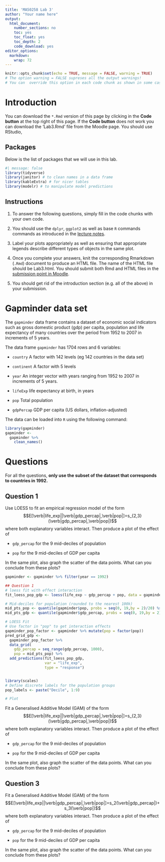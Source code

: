 ```yaml
---
title: 'MA50258 Lab 3'
author: "Your name here"
output:
  html_document:
    number_sections: no
    toc: yes
    toc_float: yes
    toc_depth: 2
    code_download: yes
editor_options: 
  markdown: 
    wrap: 72
---
```


```r
knitr::opts_chunk$set(echo = TRUE, message = FALSE, warning = TRUE)
# The option warning = FALSE supreses all the output warnings! 
# You can  override this option in each code chunk as shown in some cases below!
```

# Introduction

You can download the `*.Rmd` version of this page by clicking in the
**Code button** at the top right of this page. If the **Code button**
does not work you can download the 'Lab3.Rmd' file from the Moodle page.
You should use RStudio,

## Packages

Below is the list of packages that we will use in this lab.

```r
#| message: false
library(tidyverse) 
library(janitor) # to clean names in a data frame
library(kableExtra) # for nicer tables
library(modelr) # to manipulate model predictions
```

## Instructions

1.  To answer the following questions, simply fill in the code chunks
    with your own code.

2.  You should use the `dplyr`, `ggplot2` as well as base `R` commands
    commands as introduced in the [lecture
    notes](https://github.bath.ac.uk/pages/kai21/MA50258-lecture-notes/).

3.  Label your plots appropriately as well as ensuring that appropriate
    legends describe different types of objects in the same plot.

4.  Once you complete your answers, knit the corresponding Rmarkdown
    (`.Rmd`) document to produce an HTML file. The name of the HTML file
    should be Lab3.html. You should submit both Rmd and HTML files in
    the [submission point in
    Moodle](https://moodle.bath.ac.uk/mod/assign/view.php?id=1200296).

5.  You should get rid of the introduction section (e.g. all of the
    above) in your submission.

# Gapminder data set

The `gapminder` data frame contains a dataset of economic social
indicators such as gross domestic product (gdp) per capita, population
and life expectancy of many countries over the period from 1952 to 2007
in increments of 5 years.

The data frame `gapminder` has 1704 rows and 6 variables:

-   `country` A factor with 142 levels (eg 142 countries in the data
    set)

-   `continent` A factor with 5 levels

-   `year` An integer vector with years ranging from 1952 to 2007 in
    increments of 5 years.

-   `lifeExp` life expectancy at birth, in years

-   `pop` Total population

-   `gdpPercap` GDP per capita (US dollars, inflation-adjusted)

The data can be loaded into `R` using the following command:

```r
library(gapminder)
gapminder <-
  gapminder %>% 
    clean_names() 
```

# Questions

For all the questions, **only use the subset of the dataset that
corresponds to countries in 1992.**

## Question 1

Use LOESS to fit an empirical regression model of the form
$$E[\verb|life_exp||\verb|gdp_percap|,\verb|pop|]=s_{2,3}(\verb|gdp_percap|,\verb|pop|)$$
where both explanatory variables interact. Then produce a plot of the
effect of

-   `gdp_percap` for the 9 mid-deciles of population

-   `pop` for the 9 mid-deciles of GDP per capita

In the same plot, also graph the scatter of the data points. What can
you conclude from these plots?

```r
gapminder <- gapminder %>% filter(year == 1992)

## Question 1
# loess fit with effect interaction
fit_loess_pop_gdp <- loess(life_exp ~ gdp_percap + pop, data = gapminder)

# Mid-deciles for population (rounded to the nearest 100k)
mid_pts_pop <- quantile(gapminder$pop, probs = seq(0, 19,by = 2)/20) %>% signif(2) # round to nearest 100k
mid_pts_gdp <- quantile(gapminder$gdp_percap, probs = seq(0, 19,by = 2)/20) %>% signif(2) # round to nearest 1000

# LOESS Fit
# Use factor in "pop" to get interaction effects
gapminder_pop_factor <- gapminder %>% mutate(pop = factor(pop))
pred_grid_gdp <- 
  gapminder_pop_factor %>% 
  data_grid(
    gdp_percap = seq_range(gdp_percap, 1000),
    pop = mid_pts_pop) %>% 
  add_predictions(fit_loess_pop_gdp,
                  var = "life_exp",
                  type = "response")


library(scales)
# Define discrete labels for the population groups
pop_labels <- paste("Decile", 1:9)

# Plot
```

Fit a Generalised Additive Model (GAM) of the form
$$E[\verb|life_exp||\verb|gdp_percap|,\verb|pop|]=s_{2,3}(\verb|gdp_percap|,\verb|pop|)$$
where both explanatory variables interact. Then produce a plot of the
effect of

-   `gdp_percap` for the 9 mid-deciles of population

-   `pop` for the 9 mid-deciles of GDP per capita

In the same plot, also graph the scatter of the data points. What can
you conclude from these plots?

## Question 3

Fit a Generalised Additive Model (GAM) of the form
$$E[\verb|life_exp||\verb|gdp_percap|,\verb|pop|]=s_2(\verb|gdp_percap|)+s_3(\verb|pop|)$$
where both explanatory variables interact. Then produce a plot of the
effect of

-   `gdp_percap` for the 9 mid-deciles of population

-   `pop` for the 9 mid-deciles of GDP per capita

In the same plot, also graph the scatter of the data points. What can
you conclude from these plots?
